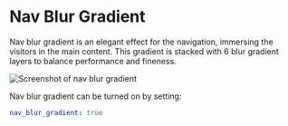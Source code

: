 # Nav Blur Gradient

Nav blur gradient is an elegant effect for the navigation, immersing the visitors in the main content. This gradient is stacked with 6 blur gradient layers to balance performance and fineness.

![Screenshot of nav blur gradient](./img/nav-blur-gradient.jpg)

Nav blur gradient can be turned on by setting:

```yml filename="_config.cupertino.yml"
nav_blur_gradient: true
```
